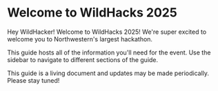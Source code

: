 
# Welcome to WildHacks 2025

Hey WildHacker! Welcome to WildHacks 2025! We're super excited to welcome you to Northwestern's largest hackathon.

This guide hosts all of the information you'll need for the event. Use the sidebar to navigate to different sections of the guide.

<Callout type="info" emoji="‼️">
  This guide is a living document and updates may be made periodically. Please stay tuned!
</Callout>
